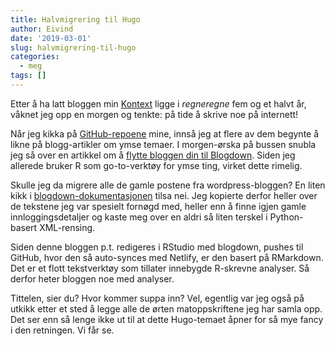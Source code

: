 ```yaml
---
title: Halvmigrering til Hugo
author: Eivind
date: '2019-03-01'
slug: halvmigrering-til-hugo
categories:
  - meg
tags: []
---
```


Etter å ha latt bloggen min [Kontext](https://bedreverden.wordpress.com/) ligge i *regneregne* fem og et halvt år, våknet jeg opp en morgen og tenkte: på tide å skrive noe på internett!

Når jeg kikka på [GitHub-repoene](https://github.com/gardenberg/) mine, innså jeg at flere av dem begynte å likne på blogg-artikler om ymse temaer. I morgen-ørska på bussen snubla jeg så over en artikkel om å [flytte bloggen din til Blogdown](https://mikeyharper.uk/migrating-to-blogdown/). Siden jeg allerede bruker R som go-to-verktøy for ymse ting, virket dette rimelig. 

Skulle jeg da migrere alle de gamle postene fra wordpress-bloggen? En liten kikk i [blogdown-dokumentasjonen](https://bookdown.org/yihui/blogdown/from-wordpress.html) tilsa nei. Jeg kopierte derfor heller over de tekstene jeg var spesielt fornøgd med, heller enn å finne igjen gamle innloggingsdetaljer og kaste meg over en aldri så liten terskel i Python-basert XML-rensing. 

Siden denne bloggen p.t. redigeres i RStudio med blogdown, pushes til GitHub, hvor den så auto-synces med Netlify, er den basert på RMarkdown. Det er et flott tekstverktøy som tillater innebygde R-skrevne analyser. Så derfor heter bloggen noe med analyser.

Tittelen, sier du? Hvor kommer suppa inn? Vel, egentlig var jeg også på utkikk etter et sted å legge alle de ørten matoppskriftene jeg har samla opp. Det ser enn så lenge ikke ut til at dette Hugo-temaet åpner for så mye fancy i den retningen. Vi får se.
